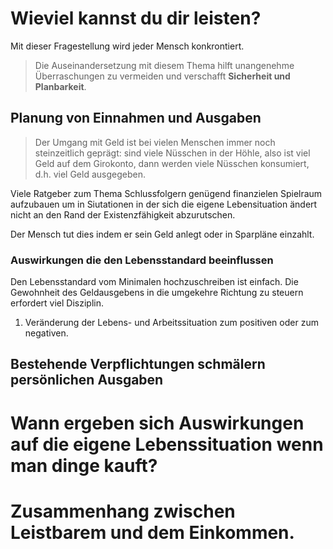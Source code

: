 # Wieviel kannst du dir leisten?

Mit dieser Fragestellung wird jeder Mensch konkrontiert.

> Die Auseinandersetzung mit diesem Thema hilft unangenehme Überraschungen zu
> vermeiden und verschafft **Sicherheit und Planbarkeit**.

## Planung von Einnahmen und Ausgaben

> Der Umgang mit Geld ist bei vielen Menschen immer noch steinzeitlich geprägt:
> sind viele Nüsschen in der Höhle, also ist viel Geld auf dem Girokonto, dann
> werden viele Nüsschen konsumiert, d.h. viel Geld ausgegeben.

Viele Ratgeber zum Thema Schlussfolgern genügend finanzielen Spielraum
aufzubauen um in Siutationen in der sich die eigene Lebensituation ändert nicht
an den Rand der Existenzfähigkeit abzurutschen.

Der Mensch tut dies indem er sein Geld anlegt oder in Sparpläne einzahlt.

### Auswirkungen die den Lebensstandard beeinflussen

Den Lebensstandard vom Minimalen hochzuschreiben ist einfach. Die Gewohnheit des
Geldausgebens in die umgekehre Richtung zu steuern erfordert viel Disziplin.

1. Veränderung der Lebens- und Arbeitssituation zum positiven oder zum
   negativen.

## Bestehende Verpflichtungen schmälern persönlichen Ausgaben

# Wann ergeben sich Auswirkungen auf die eigene Lebenssituation wenn man dinge kauft?

# Zusammenhang zwischen Leistbarem und dem Einkommen.
